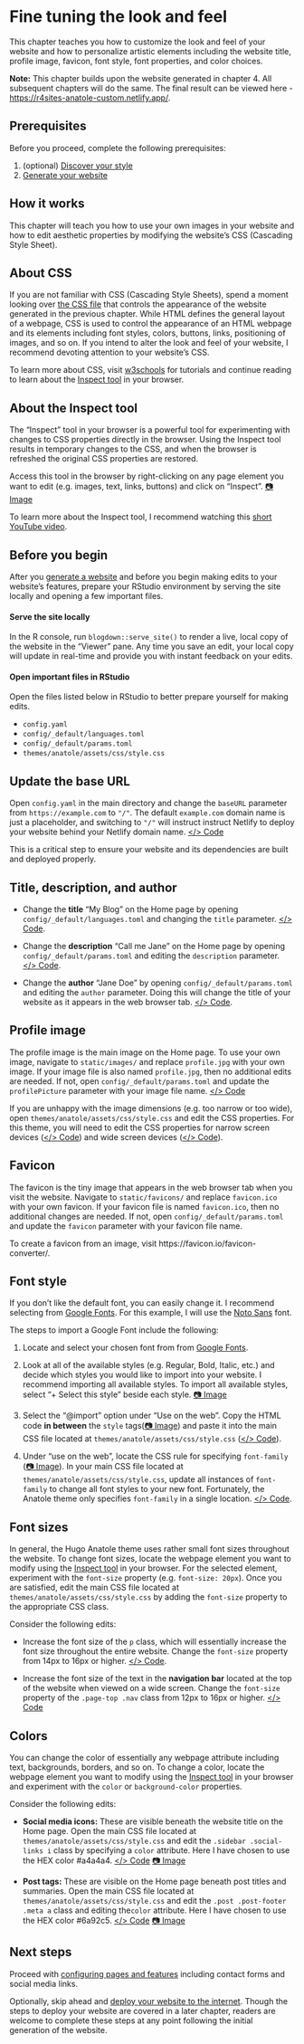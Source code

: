 # Fine tuning the look and feel {#fine-tune}

This chapter teaches you how to customize the look and feel of your website and how to personalize artistic elements including the website title, profile image, favicon, font style, font properties, and color choices.

:::design
**Note:** This chapter builds upon the website generated in chapter 4. All subsequent chapters will do the same. The final result can be viewed here - [https://r4sites-anatole-custom.netlify.app/](https://r4sites-anatole-custom.netlify.app/){target="blank"}.
:::

## Prerequisites

Before you proceed, complete the following prerequisites:

1. (optional) [Discover your style](#choose-theme)
2. [Generate your website](#generate)

## How it works

This chapter will teach you how to use your own images in your website and how to edit aesthetic properties by modifying the website's CSS (Cascading Style Sheet).

## About CSS

If you are not familiar with CSS (Cascading Style Sheets), spend a moment looking over [the CSS file](https://github.com/dannymorris/r4sites-anatole-custom/blob/master/themes/anatole/assets/css/style.css) that controls the appearance of the website generated in the previous chapter. While HTML defines the general layout of a webpage, CSS is used to control the appearance of an HTML webpage and its elements including font styles, colors, buttons, links, positioning of images, and so on. If you intend to alter the look and feel of your website, I recommend devoting attention to your website's CSS.

To learn more about CSS, visit [w3schools](https://www.w3schools.com/css/) for tutorials and continue reading to learn about the [Inspect tool](#inspect-tool) in your browser.

## About the Inspect tool {#inspect-tool}

The "Inspect" tool in your browser is a powerful tool for experimenting with changes to CSS properties directly in the browser. Using the Inspect tool results in temporary changes to the CSS, and when the browser is refreshed the original CSS properties are restored. 

Access this tool in the browser by right-clicking on any page element you want to edit (e.g. images, text, links, buttons) and click on "Inspect". [📷 Image](https://i.imgur.com/0h0H4VW.png)

To learn more about the Inspect tool, I recommend watching this [short YouTube video](https://www.youtube.com/watch?v=1l4xz1QQhew).

## Before you begin

After you [generate a website](#generate) and before you begin making edits to your website's features, prepare your RStudio environment by serving the site locally and opening a few important files.

#### Serve the site locally {-}

In the R console, run `blogdown::serve_site()` to render a live, local copy of the website in the "Viewer" pane. Any time you save an edit, your local copy will update in real-time and provide you with instant feedback on your edits. 

#### Open important files in RStudio {-}

Open the files listed below in RStudio to better prepare yourself for making edits.

- `config.yaml`
- `config/_default/languages.toml` 
- `config/_default/params.toml` 
- `themes/anatole/assets/css/style.css`

## Update the base URL

Open `config.yaml` in the main directory and change the `baseURL` parameter from `https://example.com` to `"/"`. The default `example.com` domain name is just a placeholder, and switching to `"/"` will instruct instruct Netlify to deploy your website behind your Netlify domain name. [</> Code](https://github.com/dannymorris/r4sites-anatole-custom/blob/master/config.yaml#L1)

This is a critical step to ensure your website and its dependencies are built and deployed properly.

## Title, description, and author

- Change the **title** "My Blog" on the Home page by opening `config/_default/languages.toml` and changing the `title` parameter. [</> Code](https://github.com/dannymorris/r4sites-anatole-custom/blob/master/config/_default/languages.toml#L2).

- Change the **description** "Call me Jane" on the Home page by opening `config/_default/params.toml` and editing the `description` parameter. [</> Code](https://github.com/dannymorris/r4sites-anatole-custom/blob/master/config/_default/params.toml#L5).

- Change the **author** "Jane Doe" by opening `config/_default/params.toml` and editing the `author` parameter. Doing this will change the title of your website as it appears in the web browser tab. [</> Code](https://github.com/dannymorris/r4sites-anatole-custom/blob/master/config/_default/params.toml#L3).

## Profile image

The profile image is the main image on the Home page. To use your own image, navigate to `static/images/` and replace `profile.jpg` with your own image. If your image file is also named `profile.jpg`, then no additional edits are needed. If not, open `config/_default/params.toml` and update the `profilePicture` parameter with your image file name. [</> Code](https://github.com/dannymorris/r4sites-anatole-custom/blob/master/config/_default/params.toml#L6)

If you are unhappy with the image dimensions (e.g. too narrow or too wide), open `themes/anatole/assets/css/style.css` and edit the CSS properties. For this theme, you will need to edit the CSS properties for narrow screen devices ([</> Code](https://github.com/dannymorris/r4sites-anatole-custom/blob/master/themes/anatole/assets/css/style.css#L915-L917)) and wide screen devices ([</> Code](https://github.com/dannymorris/r4sites-anatole-custom/blob/master/themes/anatole/assets/css/style.css#L293-L296)).

## Favicon {#favicon}

The favicon is the tiny image that appears in the web browser tab when you visit the website. Navigate to `static/favicons/` and replace `favicon.ico` with your own favicon. If your favicon file is named `favicon.ico`, then no additional changes are needed. If not, open `config/_default/params.toml` and update the `favicon` parameter with your favicon file name.

To create a favicon from an image, visit https://favicon.io/favicon-converter/.

## Font style

If you don't like the default font, you can easily change it. I recommend selecting from [Google Fonts](https://fonts.google.com/). For this example, I will use the [Noto Sans](https://fonts.google.com/specimen/Noto+Sans?query=noto+sans) font.

The steps to import a Google Font include the following:

1. Locate and select your chosen font from from [Google Fonts](https://fonts.google.com/).

2. Look at all of the available styles (e.g. Regular, Bold, Italic, etc.) and decide which styles you would like to import into your website. I recommend importing all available styles. To import all available styles, select "+ Select this style" beside each style. [📷 Image](https://i.imgur.com/ZEopFOB.png)

3. Select the "\@import" option under "Use on the web". Copy the HTML code **in between** the `style` tags([📷 Image](https://i.imgur.com/GE1L643.png)) and paste it into the main CSS file located at `themes/anatole/assets/css/style.css` ([</> Code](https://github.com/dannymorris/r4sites-anatole-custom/blob/master/themes/anatole/assets/css/style.css#L3)).

4. Under "use on the web", locate the CSS rule for specifying `font-family` ([📷 Image](https://i.imgur.com/0Nfmgdw.png)). In your main CSS file located at `themes/anatole/assets/css/style.css`, update all instances of `font-family` to change all font styles to your new font. Fortunately, the Anatole theme only specifies `font-family` in a single location. [</> Code](https://github.com/dannymorris/r4sites-anatole-custom/blob/master/themes/anatole/assets/css/style.css#L46).

## Font sizes

In general, the Hugo Anatole theme uses rather small font sizes throughout the website. To change font sizes, locate the webpage element you want to modify using the [Inspect tool](#inspect-tool) in your browser. For the selected element, experiment with the `font-size` property (e.g. `font-size: 20px`). Once you are satisfied, edit the main CSS file located at `themes/anatole/assets/css/style.css` by adding the `font-size` property to the appropriate CSS class.

Consider the following edits:

- Increase the font size of the `p` class, which will essentially increase the font size throughout the entire website. Change the `font-size` property from 14px to 16px or higher. [</> Code](https://github.com/dannymorris/r4sites-anatole-custom/blob/master/themes/anatole/assets/css/style.css#L55-59). 

- Increase the font size of the text in the **navigation bar** located at the top of the website when viewed on a wide screen. Change the `font-size` property of the `.page-top .nav` class from 12px to 16px or higher. [</> Code](https://github.com/dannymorris/r4sites-anatole-custom/blob/master/themes/anatole/assets/css/style.css#L200-L207)

## Colors

You can change the color of essentially any webpage attribute including text, backgrounds, borders, and so on. To change a color, locate the webpage element you want to modify using the [Inspect tool](#inspect-tool) in your browser and experiment with the `color` or `background-color` properties. 

Consider the following edits:

- **Social media icons:** These are visible beneath the website title on the Home page. Open the main CSS file located at `themes/anatole/assets/css/style.css` and edit the `.sidebar .social-links i` class by specifying a `color` attribute. Here I have chosen to use the HEX color #a4a4a4. [</> Code](https://github.com/dannymorris/r4sites-anatole-custom/blob/master/themes/anatole/assets/css/style.css#L322-325) [📷 Image](https://i.imgur.com/Q7uhdaQ.png)

- **Post tags:** These are visible on the Home page beneath post titles and summaries. Open the main CSS file located at `themes/anatole/assets/css/style.css` and edit the `.post .post-footer .meta a` class and editing the`color` attribute. Here I have chosen to use the HEX color #6a92c5. [</> Code](https://github.com/dannymorris/r4sites-anatole-custom/blob/master/themes/anatole/assets/css/style.css#L479-482) [📷 Image](https://i.imgur.com/JnueFsN.png)

## Next steps

Proceed with [configuring pages and features](#pages-features) including contact forms and social media links.

Optionally, skip ahead and [deploy your website to the internet](#deploy). Though the steps to deploy your website are covered in a later chapter, readers are welcome to complete these steps at any point following the initial generation of the website.